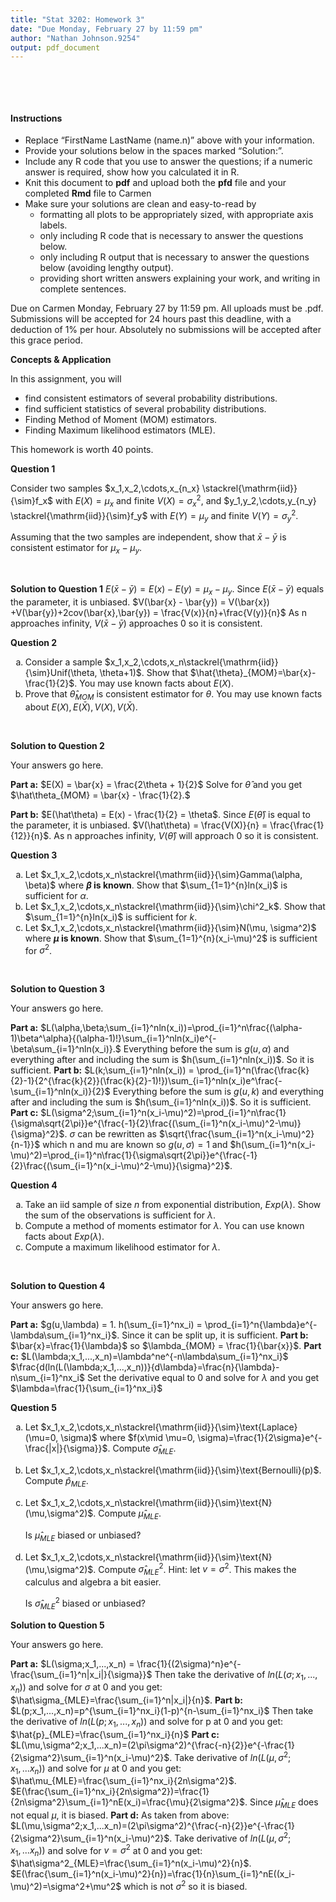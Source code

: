---
title: "Stat 3202: Homework 3"
date: "Due Monday, February 27 by 11:59 pm"
author: "Nathan Johnson.9254"
output: pdf_document
---

\



\large
\

#### Instructions
- Replace "FirstName LastName (name.n)" above with your information.
- Provide your solutions below in the spaces marked "Solution:".
- Include any R code that you use to answer the questions; if a numeric answer is required, show how you calculated it in R.
- Knit this document to **pdf** and upload both the **pfd** file and your completed **Rmd** file to Carmen
- Make sure your solutions are clean and easy-to-read by
    - formatting all plots to be appropriately sized, with appropriate axis labels.
    - only including R code that is necessary to answer the questions below.
    - only including R output that is necessary to answer the questions below (avoiding lengthy output).
    - providing short written answers explaining your work, and writing in complete sentences.


Due on Carmen Monday, February 27 by 11:59 pm. All uploads must be .pdf.
Submissions will be accepted for 24 hours past this deadline, with a deduction of 1%
per hour. Absolutely no submissions will be accepted after this grace period.
\

**Concepts \& Application**

In this assignment, you will

* find consistent estimators of several probability distributions.
* find sufficient statistics of several probability distributions.
* Finding Method of Moment (MOM) estimators.
* Finding Maximum likelihood estimators (MLE).


This homework is worth 40 points. 



\newpage

**Question 1**

Consider two samples $x_1,x_2,\cdots,x_{n_x} \stackrel{\mathrm{iid}}{\sim}f_x$ with $E(X)=\mu_x$ and finite $V(X)=\sigma^2_x$, and $y_1,y_2,\cdots,y_{n_y} \stackrel{\mathrm{iid}}{\sim}f_y$ with $E(Y)=\mu_y$ and finite $V(Y)=\sigma^2_y$.

Assuming that the two samples are independent, show that $\bar{x}-\bar{y}$ is consistent estimator for $\mu_x-\mu_y$.




\

**Solution to Question 1**
$E(\bar{x} - \bar{y}) = E(x) - E(y) = \mu_x-\mu_y.$ Since $E(\bar{x} - \bar{y})$ equals the parameter, it is unbiased.
$V(\bar{x} - \bar{y}) = V(\bar{x}) +V(\bar{y})+2cov(\bar{x},\bar{y}) = \frac{V(x)}{n}+\frac{V(y)}{n}$ As n approaches infinity, $V(\bar{x}-\bar{y})$ approaches 0 so it is consistent. 




\vspace{1cm}

**Question 2**



(a) Consider a sample $x_1,x_2,\cdots,x_n\stackrel{\mathrm{iid}}{\sim}Unif(\theta, \theta+1)$. Show that $\hat{\theta}_{MOM}=\bar{x}-\frac{1}{2}$. You may use known facts about $E(X)$.
(b)	Prove that $\hat{\theta}_{MOM}$ is consistent estimator for $\theta$. You may use known facts about $E(X),E(\bar{X}),V(X),V(\bar{X})$.

\

**Solution to Question 2**

Your answers go here.

**Part a:**
$E(X) = \bar{x} = \frac{2\theta + 1}{2}$ Solve for $\hat\theta$ and you get $\hat\theta_{MOM} = \bar{x} - \frac{1}{2}.$

**Part b:**
$E(\hat\theta) = E(x) - \frac{1}{2} = \theta$. Since $E(\hat\theta)$ is equal to the parameter, it is unbiased.
$V(\hat\theta) = \frac{V(X)}{n} = \frac{\frac{1}{12}}{n}$. As n approaches infinity, $V(\hat\theta)$ will approach 0 so it is consistent.



\vspace{1cm}

**Question 3**


(a) Let $x_1,x_2,\cdots,x_n\stackrel{\mathrm{iid}}{\sim}Gamma(\alpha, \beta)$ where **$\beta$ is known**. Show that $\sum_{1=1}^{n}ln(x_i)$ is sufficient for $\alpha$.
(b) Let $x_1,x_2,\cdots,x_n\stackrel{\mathrm{iid}}{\sim}\chi^2_k$. Show that $\sum_{1=1}^{n}ln(x_i)$ is sufficient for $k$.
(c) Let $x_1,x_2,\cdots,x_n\stackrel{\mathrm{iid}}{\sim}N(\mu, \sigma^2)$ where **$\mu$ is known**. Show that $\sum_{1=1}^{n}(x_i-\mu)^2$ is sufficient for $\sigma^2$.



\

**Solution to Question 3**

Your answers go here.

**Part a:**
$L(\alpha,\beta;\sum_{i=1}^nln(x_i))=\prod_{i=1}^n\frac{(\alpha-1)\beta^\alpha}{(\alpha-1)!}\sum_{i=1}^nln(x_i)e^{-\beta\sum_{i=1}^nln(x_i)}.$ Everything before the sum is $g(u,\alpha)$ and everything after and including the sum is $h(\sum_{i=1}^nln(x_i))$. So it is sufficient.
**Part b:**
$L(k;\sum_{i=1}^nln(x_i)) = \prod_{i=1}^n(\frac{\frac{k}{2}-1}{2^{\frac{k}{2}}(\frac{k}{2}-1)!})\sum_{i=1}^nln(x_i)e^\frac{-\sum_{i=1}^nln(x_i)}{2}$ Everything before the sum is $g(u,k)$ and everything after and including the sum is $h(\sum_{i=1}^nln(x_i))$. So it is sufficient.
**Part c:**
$L(\sigma^2;\sum_{i=1}^n(x_i-\mu)^2)=\prod_{i=1}^n\frac{1}{\sigma\sqrt{2\pi}}e^{\frac{-1}{2}\frac{(\sum_{i=1}^n(x_i-\mu)^2-\mu)}{\sigma}^2}$. $\sigma$ can be rewritten as $\sqrt{\frac{\sum_{i=1}^n(x_i-\mu)^2}{n-1}}$ which n and mu are known so $g(u,\sigma)=1$ and $h(\sum_{i=1}^n(x_i-\mu)^2)=\prod_{i=1}^n\frac{1}{\sigma\sqrt{2\pi}}e^{\frac{-1}{2}\frac{(\sum_{i=1}^n(x_i-\mu)^2-\mu)}{\sigma}^2}$.



\vspace{1cm}

\newpage

**Question 4**


a) Take an iid sample of size $n$ from exponential distribution, $Exp(\lambda)$. Show the sum of the observations is sufficient for $\lambda$.
b) Compute a method of moments estimator for $\lambda$. You can use known facts about $Exp(\lambda)$.
c) Compute a maximum likelihood estimator for $\lambda$.

\

**Solution to Question 4**

Your answers go here.

**Part a:**
$g(u,\lambda) = 1. h(\sum_{i=1}^nx_i) = \prod_{i=1}^n{\lambda}e^{-\lambda\sum_{i=1}^nx_i}$. Since it can be split up, it is sufficient.
**Part b:**
$\bar{x}=\frac{1}{\lambda}$ so $\lambda_{MOM} = \frac{1}{\bar{x}}$.
**Part c:**
$L(\lambda;x_1,...,x_n)=\lambda^ne^{-n\lambda\sum_{i=1}^nx_i}$
$\frac{d(ln(L(\lambda;x_1,...,x_n))}{d\lambda}=\frac{n}{\lambda}-n\sum_{i=1}^nx_i$
Set the derivative equal to 0 and solve for $\lambda$ and you get $\lambda=\frac{1}{\sum_{i=1}^nx_i}$



\vspace{1cm}

**Question 5**


a) Let $x_1,x_2,\cdots,x_n\stackrel{\mathrm{iid}}{\sim}\text{Laplace}(\mu=0, \sigma)$ where $f(x\mid \mu=0, \sigma)=\frac{1}{2\sigma}e^{-\frac{|x|}{\sigma}}$. Compute $\hat{\sigma}_{MLE}$.
b) Let $x_1,x_2,\cdots,x_n\stackrel{\mathrm{iid}}{\sim}\text{Bernoulli}(p)$. Compute $\hat{p}_{MLE}$.
c) Let $x_1,x_2,\cdots,x_n\stackrel{\mathrm{iid}}{\sim}\text{N}(\mu,\sigma^2)$. Compute $\hat{\mu}_{MLE}$.

    Is $\hat{\mu}_{MLE}$ biased or unbiased?
d) Let $x_1,x_2,\cdots,x_n\stackrel{\mathrm{iid}}{\sim}\text{N}(\mu,\sigma^2)$. Compute $\hat{\sigma}^2_{MLE}$. Hint: let $v=\sigma^2$. This makes the calculus and algebra a bit easier. 

    Is $\hat{\sigma}^2_{MLE}$ biased or unbiased?
\

**Solution to Question 5**

Your answers go here.

**Part a:**
$L(\sigma;x_1,...,x_n) = \frac{1}{(2\sigma)^n}e^{-\frac{\sum_{i=1}^n|x_i|}{\sigma}}$
Then take the derivative of $ln(L(\sigma;x_1,...,x_n))$ and solve for $\sigma$ at 0 and you get:
$\hat\sigma_{MLE}=\frac{\sum_{i=1}^n|x_i|}{n}$.
**Part b:**
$L(p;x_1,...,x_n)=p^{\sum_{i=1}^nx_i}(1-p)^{n-\sum_{i=1}^nx_i}$
Then take the derivative of $ln(L(p;x_1,...,x_n))$ and solve for p at 0 and you get:
$\hat{p}_{MLE}=\frac{\sum_{i=1}^nx_i}{n}$
**Part c:**
$L(\mu,\sigma^2;x_1,...x_n)=(2\pi\sigma^2)^{\frac{-n}{2}}e^{-\frac{1}{2\sigma^2}\sum_{i=1}^n(x_i-\mu)^2}$.
Take derivative of $ln(L(\mu,\sigma^2;x_1,...x_n))$ and solve for $\mu$ at 0 and you get:
$\hat\mu_{MLE}=\frac{\sum_{i=1}^nx_i}{2n\sigma^2}$.
$E(\frac{\sum_{i=1}^nx_i}{2n\sigma^2})=\frac{1}{2n\sigma^2}\sum_{i=1}^nE(x_i)=\frac{\mu}{2\sigma^2}$. Since $\hat\mu_{MLE}$ does not equal $\mu$, it is biased.
**Part d:**
As taken from above:
$L(\mu,\sigma^2;x_1,...x_n)=(2\pi\sigma^2)^{\frac{-n}{2}}e^{-\frac{1}{2\sigma^2}\sum_{i=1}^n(x_i-\mu)^2}$.
Take derivative of $ln(L(\mu,\sigma^2;x_1,...x_n))$ and solve for $v=\sigma^2$ at 0 and you get:
$\hat\sigma^2_{MLE}=\frac{\sum_{i=1}^n(x_i-\mu)^2}{n}$.
$E(\frac{\sum_{i=1}^n(x_i-\mu)^2}{n})=\frac{1}{n}\sum_{i=1}^nE((x_i-\mu)^2)=\sigma^2+\mu^2$ which is not $\sigma^2$ so it is biased.








